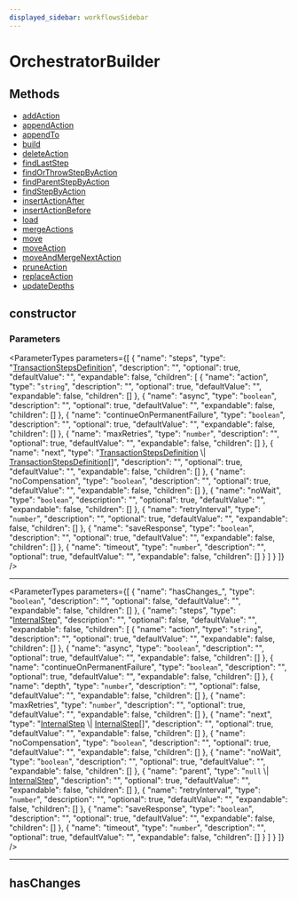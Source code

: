 ```yaml
---
displayed_sidebar: workflowsSidebar
---
```



# OrchestratorBuilder

## Methods

- [addAction](../OrchestratorBuilder/methods/OrchestratorBuilder.addAction.mdx)
- [appendAction](../OrchestratorBuilder/methods/OrchestratorBuilder.appendAction.mdx)
- [appendTo](../OrchestratorBuilder/methods/OrchestratorBuilder.appendTo.mdx)
- [build](../OrchestratorBuilder/methods/OrchestratorBuilder.build.mdx)
- [deleteAction](../OrchestratorBuilder/methods/OrchestratorBuilder.deleteAction.mdx)
- [findLastStep](../OrchestratorBuilder/methods/OrchestratorBuilder.findLastStep.mdx)
- [findOrThrowStepByAction](../OrchestratorBuilder/methods/OrchestratorBuilder.findOrThrowStepByAction.mdx)
- [findParentStepByAction](../OrchestratorBuilder/methods/OrchestratorBuilder.findParentStepByAction.mdx)
- [findStepByAction](../OrchestratorBuilder/methods/OrchestratorBuilder.findStepByAction.mdx)
- [insertActionAfter](../OrchestratorBuilder/methods/OrchestratorBuilder.insertActionAfter.mdx)
- [insertActionBefore](../OrchestratorBuilder/methods/OrchestratorBuilder.insertActionBefore.mdx)
- [load](../OrchestratorBuilder/methods/OrchestratorBuilder.load.mdx)
- [mergeActions](../OrchestratorBuilder/methods/OrchestratorBuilder.mergeActions.mdx)
- [move](../OrchestratorBuilder/methods/OrchestratorBuilder.move.mdx)
- [moveAction](../OrchestratorBuilder/methods/OrchestratorBuilder.moveAction.mdx)
- [moveAndMergeNextAction](../OrchestratorBuilder/methods/OrchestratorBuilder.moveAndMergeNextAction.mdx)
- [pruneAction](../OrchestratorBuilder/methods/OrchestratorBuilder.pruneAction.mdx)
- [replaceAction](../OrchestratorBuilder/methods/OrchestratorBuilder.replaceAction.mdx)
- [updateDepths](../OrchestratorBuilder/methods/OrchestratorBuilder.updateDepths.mdx)

## constructor

### Parameters

<ParameterTypes parameters={[
  {
    "name": "steps",
    "type": "[TransactionStepsDefinition](../types/TransactionStepsDefinition.mdx)",
    "description": "",
    "optional": true,
    "defaultValue": "",
    "expandable": false,
    "children": [
      {
        "name": "action",
        "type": "`string`",
        "description": "",
        "optional": true,
        "defaultValue": "",
        "expandable": false,
        "children": []
      },
      {
        "name": "async",
        "type": "`boolean`",
        "description": "",
        "optional": true,
        "defaultValue": "",
        "expandable": false,
        "children": []
      },
      {
        "name": "continueOnPermanentFailure",
        "type": "`boolean`",
        "description": "",
        "optional": true,
        "defaultValue": "",
        "expandable": false,
        "children": []
      },
      {
        "name": "maxRetries",
        "type": "`number`",
        "description": "",
        "optional": true,
        "defaultValue": "",
        "expandable": false,
        "children": []
      },
      {
        "name": "next",
        "type": "[TransactionStepsDefinition](../types/TransactionStepsDefinition.mdx) \\| [TransactionStepsDefinition](../types/TransactionStepsDefinition.mdx)[]",
        "description": "",
        "optional": true,
        "defaultValue": "",
        "expandable": false,
        "children": []
      },
      {
        "name": "noCompensation",
        "type": "`boolean`",
        "description": "",
        "optional": true,
        "defaultValue": "",
        "expandable": false,
        "children": []
      },
      {
        "name": "noWait",
        "type": "`boolean`",
        "description": "",
        "optional": true,
        "defaultValue": "",
        "expandable": false,
        "children": []
      },
      {
        "name": "retryInterval",
        "type": "`number`",
        "description": "",
        "optional": true,
        "defaultValue": "",
        "expandable": false,
        "children": []
      },
      {
        "name": "saveResponse",
        "type": "`boolean`",
        "description": "",
        "optional": true,
        "defaultValue": "",
        "expandable": false,
        "children": []
      },
      {
        "name": "timeout",
        "type": "`number`",
        "description": "",
        "optional": true,
        "defaultValue": "",
        "expandable": false,
        "children": []
      }
    ]
  }
]} />

___

<ParameterTypes parameters={[
  {
    "name": "hasChanges_",
    "type": "`boolean`",
    "description": "",
    "optional": false,
    "defaultValue": "",
    "expandable": false,
    "children": []
  },
  {
    "name": "steps",
    "type": "[InternalStep](../interfaces/InternalStep.mdx)",
    "description": "",
    "optional": false,
    "defaultValue": "",
    "expandable": false,
    "children": [
      {
        "name": "action",
        "type": "`string`",
        "description": "",
        "optional": true,
        "defaultValue": "",
        "expandable": false,
        "children": []
      },
      {
        "name": "async",
        "type": "`boolean`",
        "description": "",
        "optional": true,
        "defaultValue": "",
        "expandable": false,
        "children": []
      },
      {
        "name": "continueOnPermanentFailure",
        "type": "`boolean`",
        "description": "",
        "optional": true,
        "defaultValue": "",
        "expandable": false,
        "children": []
      },
      {
        "name": "depth",
        "type": "`number`",
        "description": "",
        "optional": false,
        "defaultValue": "",
        "expandable": false,
        "children": []
      },
      {
        "name": "maxRetries",
        "type": "`number`",
        "description": "",
        "optional": true,
        "defaultValue": "",
        "expandable": false,
        "children": []
      },
      {
        "name": "next",
        "type": "[InternalStep](../interfaces/InternalStep.mdx) \\| [InternalStep](../interfaces/InternalStep.mdx)[]",
        "description": "",
        "optional": true,
        "defaultValue": "",
        "expandable": false,
        "children": []
      },
      {
        "name": "noCompensation",
        "type": "`boolean`",
        "description": "",
        "optional": true,
        "defaultValue": "",
        "expandable": false,
        "children": []
      },
      {
        "name": "noWait",
        "type": "`boolean`",
        "description": "",
        "optional": true,
        "defaultValue": "",
        "expandable": false,
        "children": []
      },
      {
        "name": "parent",
        "type": "`null` \\| [InternalStep](../interfaces/InternalStep.mdx)",
        "description": "",
        "optional": true,
        "defaultValue": "",
        "expandable": false,
        "children": []
      },
      {
        "name": "retryInterval",
        "type": "`number`",
        "description": "",
        "optional": true,
        "defaultValue": "",
        "expandable": false,
        "children": []
      },
      {
        "name": "saveResponse",
        "type": "`boolean`",
        "description": "",
        "optional": true,
        "defaultValue": "",
        "expandable": false,
        "children": []
      },
      {
        "name": "timeout",
        "type": "`number`",
        "description": "",
        "optional": true,
        "defaultValue": "",
        "expandable": false,
        "children": []
      }
    ]
  }
]} />

___

## hasChanges
